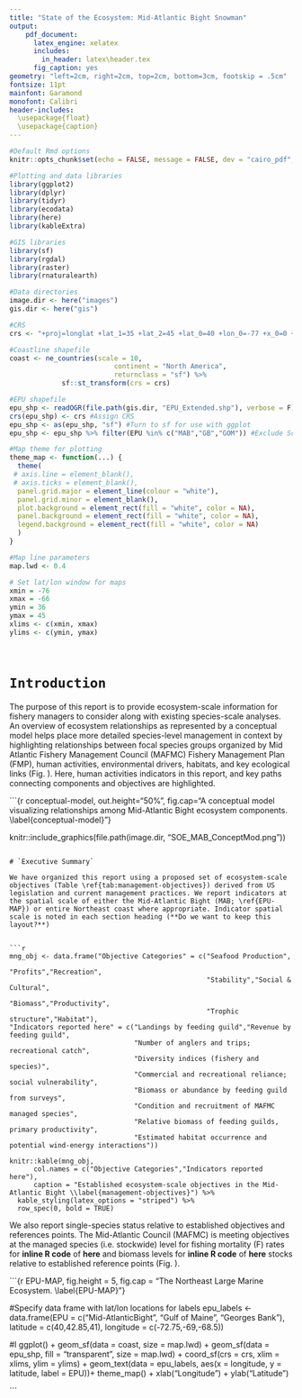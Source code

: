 ```yaml
---
title: "State of the Ecosystem: Mid-Atlantic Bight Snowman"
output:
    pdf_document:
      latex_engine: xelatex
      includes:
        in_header: latex\header.tex
      fig_caption: yes
geometry: "left=2cm, right=2cm, top=2cm, bottom=3cm, footskip = .5cm"
fontsize: 11pt
mainfont: Garamond
monofont: Calibri
header-includes:
  \usepackage{float}
  \usepackage{caption}
---
```


```r

#Default Rmd options
knitr::opts_chunk$set(echo = FALSE, message = FALSE, dev = "cairo_pdf", fig.width = 8, fig.align = 'center')

#Plotting and data libraries
library(ggplot2)
library(dplyr)
library(tidyr)
library(ecodata)
library(here)
library(kableExtra)

#GIS libraries
library(sf)
library(rgdal)
library(raster)
library(rnaturalearth)

#Data directories
image.dir <- here("images")
gis.dir <- here("gis")
```

```r

#CRS
crs <- "+proj=longlat +lat_1=35 +lat_2=45 +lat_0=40 +lon_0=-77 +x_0=0 +y_0=0 +datum=NAD83 +no_defs +ellps=GRS80 +towgs84=0,0,0"

#Coastline shapefile
coast <- ne_countries(scale = 10,
                          continent = "North America",
                          returnclass = "sf") %>%
             sf::st_transform(crs = crs)

#EPU shapefile
epu_shp <- readOGR(file.path(gis.dir, "EPU_Extended.shp"), verbose = F) 
crs(epu_shp) <- crs #Assign CRS
epu_shp <- as(epu_shp, "sf") #Turn to sf for use with ggplot
epu_shp <- epu_shp %>% filter(EPU %in% c("MAB","GB","GOM")) #Exclude Scotian Shelf polygon

#Map theme for plotting
theme_map <- function(...) {
  theme(
 # axis.line = element_blank(),
 # axis.ticks = element_blank(),
  panel.grid.major = element_line(colour = "white"),
  panel.grid.minor = element_blank(),
  plot.background = element_rect(fill = "white", color = NA),
  panel.background = element_rect(fill = "white", color = NA),
  legend.background = element_rect(fill = "white", color = NA)
  )
}

#Map line parameters
map.lwd <- 0.4

# Set lat/lon window for maps
xmin = -76
xmax = -66
ymin = 36
ymax = 45
xlims <- c(xmin, xmax)
ylims <- c(ymin, ymax)

  
```



# `Introduction`

The purpose of this report is to provide ecosystem-scale information for fishery managers to consider along with existing species-scale analyses. An overview of ecosystem relationships as represented by a conceptual model helps place more detailed species-level management in context by highlighting relationships between focal species groups organized by Mid Atlantic Fishery Management Council (MAFMC) Fishery Management Plan (FMP), human activities, environmental drivers, habitats, and key ecological links (Fig. \ref{fig:conceptual-model}). Here, human activities indicators in this report, and key paths connecting components and objectives are highlighted.

```{r conceptual-model, out.height="50%", fig.cap="A conceptual model visualizing relationships among Mid-Atlantic Bight ecosystem components. \\label{conceptual-model}"}

knitr::include_graphics(file.path(image.dir, "SOE_MAB_ConceptMod.png"))

```

# `Executive Summary`

We have organized this report using a proposed set of ecosystem-scale objectives (Table \ref{tab:management-objectives}) derived from US legislation and current management practices. We report indicators at the spatial scale of either the Mid-Atlantic Bight (MAB; \ref{EPU-MAP}) or entire Northeast coast where appropriate. Indicator spatial scale is noted in each section heading (**Do we want to keep this layout?**)

 
```r

mng_obj <- data.frame("Objective Categories" = c("Seafood Production",
                                                 "Profits","Recreation",
                                                 "Stability","Social & Cultural",
                                                 "Biomass","Productivity",
                                                 "Trophic structure","Habitat"),
"Indicators reported here" = c("Landings by feeding guild","Revenue by feeding guild",
                               "Number of anglers and trips; recreational catch",
                               "Diversity indices (fishery and species)",
                               "Commercial and recreational reliance; social vulnerability",
                               "Biomass or abundance by feeding guild from surveys",
                               "Condition and recruitment of MAFMC managed species",
                               "Relative biomass of feeding guilds, primary productivity",
                               "Estimated habitat occurrence and potential wind-energy interactions")) 

knitr::kable(mng_obj,
      col.names = c("Objective Categories","Indicators reported here"),
      caption = "Established ecosystem-scale objectives in the Mid-Atlantic Bight \\label{management-objectives}") %>% 
  kable_styling(latex_options = "striped") %>% 
  row_spec(0, bold = TRUE)

```

We also report single-species status relative to established objectives and references points. The Mid-Atlantic Council (MAFMC) is meeting objectives at the managed species (i.e. stockwide) level for fishing mortality (F) rates for **inline R code** of **here** and biomass levels for **inline R code** of **here** stocks relative to established reference points (Fig. \ref{kobe}).

```{r EPU-MAP, fig.height = 5, fig.cap = "The Northeast Large Marine Ecosystem. \\label{EPU-MAP}"}

#Specify data frame with lat/lon locations for labels
epu_labels <- data.frame(EPU = c("Mid-Atlantic\n Bight",
                                 "Gulf of Maine",
                                 "Georges Bank"),
                         latitude = c(40,42.85,41),
                         longitude = c(-72.75,-69,-68.5))

#I
ggplot() +
  geom_sf(data = coast, size = map.lwd) +
  geom_sf(data = epu_shp, fill = "transparent", size = map.lwd) +
  coord_sf(crs = crs, xlim = xlims, ylim = ylims) +
  geom_text(data = epu_labels, aes(x = longitude,
                                    y = latitude,
                                    label = EPU))+
  theme_map() +
  xlab("Longitude") +
  ylab("Latitude")

```

